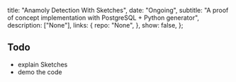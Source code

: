  title: "Anamoly Detection With Sketches",
  date: "Ongoing",
  subtitle:
    "A proof of concept implementation with PostgreSQL + Python generator",
  description: ["None"],
  links: {
    repo: "None",
  },
  show: false,
};

## Todo

- explain Sketches
- demo the code

